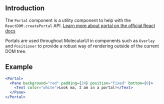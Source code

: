 
## Introduction

The `Portal` component is a utility component to help with the `ReactDOM.createPortal` API.
[Learn more about portal on the official React docs](https://reactjs.org/docs/portals.html)

Portals are used throughout MolecularUI in components such as `Overlay` and `Positioner` to provide
a robust way of rendering outside of the current DOM tree.

## Example

```jsx
<Portal>
  <Pane background="red" padding={24} position="fixed" bottom={0}>
    <Text color="white">Look ma, I am in a portal!</Text>
  </Pane>
</Portal>
```

<PropsTable of="Portal" />
